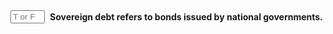 ::: {.question-block}

<form onsubmit="event.preventDefault(); checkAnswerBox('module6_tf_q67','T')" style="display: flex; align-items: center; gap: 8px;">
<input type="text" id="module6_tf_q67" name="module6_tf_q67" maxlength="1" placeholder="T or F" style="width: 55px;" data-correct-answer="T" /> 
<label for="module6_tf_q67"><strong>Sovereign debt refers to bonds issued by national governments.</strong></label>
</form>

<div id="feedback-module6_tf_q67" class="feedback" style="display:none;">
This is TRUE. Sovereign debt includes instruments like U.S. Treasury securities and Brazilian government bonds.
</div>

:::
